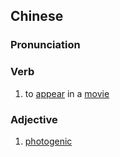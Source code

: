 {{also|上镜头}}
==Chinese==
{{zh-forms|s=上镜头|type=12}}

===Pronunciation===
{{zh-pron
|m=shàng jìngtóu
|c=soeng5 geng3 tau4
|cat=v,a
}}

===Verb===
{{zh-verb}}

# to [[appear]] in a [[movie]]

===Adjective===
{{zh-adj}}

# [[photogenic]]